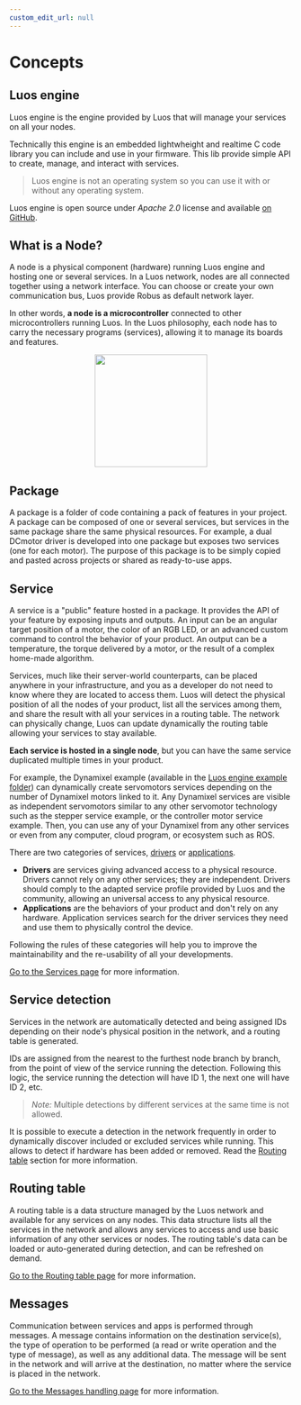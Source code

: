 ```yaml
---
custom_edit_url: null
---
```



# Concepts

## Luos engine

Luos engine is the engine provided by Luos that will manage your services on all your nodes.

Technically this engine is an embedded lightwheight and realtime C code library you can include and use in your firmware. This lib provide simple API to create, manage, and interact with services.
> Luos engine is not an operating system so you can use it with or without any operating system.

Luos engine is open source under _Apache 2.0_ license and available [on GitHub](https://github.com/Luos-io/Luos/tree/main).

## What is a Node?

A node is a physical component (hardware) running Luos engine and hosting one or several services. In a Luos network, nodes are all connected together using a network interface. You can  choose or create your own communication bus, Luos provide <Tooltip def={customFields.robus_def}>Robus</Tooltip> as default network layer.

In other words, **a node is a microcontroller** connected to other microcontrollers running Luos.
In the Luos philosophy, each node has to carry the necessary programs (services), allowing it to manage its boards and features.

<div align="center">
  <Image
    src="/img/MCU-luos.svg"
    darkSrc="/img/MCU-luos-white.svg"
    height="200px"
  />
</div>

## Package

A package is a folder of code containing a pack of features in your project. A package can be composed of one or several services, but services in the same package share the same physical resources. For example, a dual DCmotor driver is developed into one package but exposes two services (one for each motor). The purpose of this package is to be simply copied and pasted across projects or shared as ready-to-use apps.

## Service

A service is a "public" feature hosted in a package. It provides the API of your feature by exposing inputs and outputs. An input can be an angular target position of a motor, the color of an RGB LED, or an advanced custom command to control the behavior of your product. An output can be a temperature, the torque delivered by a motor, or the result of a complex home-made algorithm.

Services, much like their server-world counterparts, can be placed anywhere in your infrastructure, and you as a developer do not need to know where they are located to access them. Luos will detect the physical position of all the nodes of your product, list all the services among them, and share the result with all your services in a routing table. The network can physically change, Luos can update dynamically the routing table allowing your services to stay available.

**Each service is hosted in a single node**, but you can have the same service duplicated multiple times in your product.

For example, the Dynamixel example (available in the [Luos engine example folder](https://github.com/Luos-io/Luos/tree/main/Examples)) can dynamically create servomotors services depending on the number of Dynamixel motors linked to it. Any Dynamixel services are visible as independent servomotors similar to any other servomotor technology such as the stepper service example, or the controller motor service example. Then, you can use any of your Dynamixel from any other services or even from any computer, cloud program, or ecosystem such as ROS.

There are two categories of services, [drivers](../services/service-api#drivers-guidelines) or [applications](../services/service-api#apps-guidelines).

- **Drivers** are services giving advanced access to a physical resource. Drivers cannot rely on any other services; they are independent. Drivers should comply to the adapted service profile provided by Luos and the community, allowing an universal access to any physical resource.
- **Applications** are the behaviors of your product and don't rely on any hardware. Application services search for the driver services they need and use them to physically control the device.

Following the rules of these categories will help you to improve the maintainability and the re-usability of all your developments.

[Go to the Services page](../services) for more information.

## Service detection

Services in the network are automatically detected and being assigned IDs depending on their node's physical position in the network, and a routing table is generated.

IDs are assigned from the nearest to the furthest node branch by branch, from the point of view of the service running the detection. Following this logic, the service running the detection will have ID 1, the next one will have ID 2, etc.

> _Note:_ Multiple detections by different services at the same time is not allowed.

It is possible to execute a detection in the network frequently in order to dynamically discover included or excluded services while running. This allows to detect if hardware has been added or removed. Read the [Routing table](#routing-table) section for more information.

## Routing table

A routing table is a data structure managed by the Luos network and available for any services on any nodes. This data structure lists all the services in the network and allows any services to access and use basic information of any other services or nodes. The routing table's data can be loaded or auto-generated during detection, and can be refreshed on demand.

[Go to the Routing table page](../services/routing-table) for more information.

## Messages

Communication between services and apps is performed through messages. A message contains information on the destination service(s), the type of operation to be performed (a read or write operation and the type of message), as well as any additional data. The message will be sent in the network and will arrive at the destination, no matter where the service is placed in the network.

[Go to the Messages handling page](../message/handling-message) for more information.
